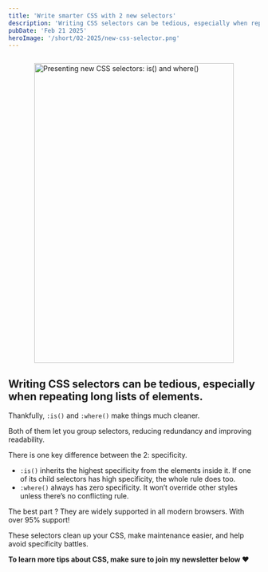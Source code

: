 ```yaml
---
title: 'Write smarter CSS with 2 new selectors'
description: 'Writing CSS selectors can be tedious, especially when repeating long lists of elements. Thankfully, :is() and :where() make things much cleaner.'
pubDate: 'Feb 21 2025'
heroImage: '/short/02-2025/new-css-selector.png'
---
```



<Image
	src="/short/02-2025/css-selectors-is-and-where.png"
	alt="Presenting new CSS selectors: is() and where()"
	width="400"
	height="600"
	style="margin: 2em auto 1em auto; display: block; border: 4px solid var(--border)"
/>

## Writing CSS selectors can be tedious, especially when repeating long lists of elements.

Thankfully, `:is()` and `:where()` make things much cleaner.

Both of them let you group selectors, reducing redundancy and improving readability.

There is one key difference between the 2: specificity.

- `:is()` inherits the highest specificity from the elements inside it. If one of its child selectors has high specificity, the whole rule does too.
- `:where()` always has zero specificity. It won’t override other styles unless there’s no conflicting rule.

The best part ?
They are widely supported in all modern browsers.
With over 95% support!

These selectors clean up your CSS, make maintenance easier, and help avoid specificity battles.

**To learn more tips about CSS, make sure to join my newsletter below ❤️**
